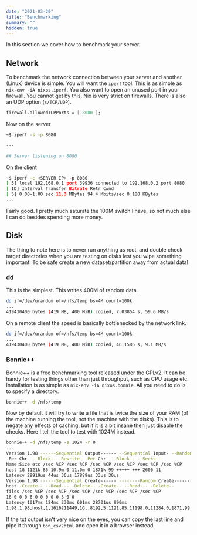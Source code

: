```yaml
---
date: "2021-03-20"
title: "Benchmarking"
summary: ""
hidden: true
---
```


In this section we cover how to benchmark your server.

## Network

To benchmark the network connection between your server and another (Linux)
device is simple. You will want the `iperf` tool. This is as simple as `nix-env
-iA nixos.iperf`. You also want to open an unused port in your firewall. You
cannot get by this, Nix is very strict on firewalls. There is also an UDP option
(`s/TCP/UDP`).

```nix path=/etc/nixos/configuration.nix
firewall.allowedTCPPorts = [ 8080 ];
```

Now on the server

```bash
~$ iperf -s -p 8080

---

## Server listening on 8080

```

On the client

```bash
~$ iperf -c <SERVER IP> -p 8080
[ 5] local 192.168.0.1 port 39936 connected to 192.168.0.2 port 8080
[ ID] Interval Transfer Bitrate Retr Cwnd
[ 5] 0.00-1.00 sec 11.3 MBytes 94.4 Mbits/sec 0 180 KBytes
...
```

Fairly good. I pretty much saturate the 100M switch I have, so not much else I can
do besides spending more money.

## Disk

The thing to note here is to never run anything as root, and double check target
directories when you are testing on disks lest you wipe something important! To
be safe create a new dataset/partition away from actual data!

### dd

This is the simplest. This writes 400M of random data.

```bash user=1
dd if=/dev/urandom of=/nfs/temp bs=4M count=100k
...
419430400 bytes (419 MB, 400 MiB) copied, 7.03854 s, 59.6 MB/s
```

On a remote client the speed is basically bottlenecked by the network link.

```bash user=1
dd if=/dev/urandom of=/nfs/temp bs=4M count=100k
...
419430400 bytes (419 MB, 400 MiB) copied, 46.1586 s, 9.1 MB/s
```

### Bonnie++

Bonnie++ is a free benchmarking tool released under the GPLv2. It can be handy
for testing things other than just throughput, such as CPU usage etc.
Installation is as simple as `nix-env -iA nixos.bonnie`. All you need to do
is to specify a directory.

```bash user=1
bonnie++ -d /nfs/temp
```

Now by default it will try to write a file that is twice the size of your RAM
(of the machine running the tool, not the machine with the disks). This is to
negate any effects of caching, but if it is a bit insane then just disable the
checks. Here I tell the tool to test with 1024M instead.

```bash user=1
bonnie++ -d /nfs/temp -s 1024 -r 0
...
Version 1.98 ------Sequential Output------ --Sequential Input- --Random-
-Per Chr- --Block-- -Rewrite- -Per Chr- --Block-- --Seeks--
Name:Size etc /sec %CP /sec %CP /sec %CP /sec %CP /sec %CP /sec %CP
host 1G 1121k 85 10.9m 0 11.0m 0 1871k 99 +++++ +++ 2606 11
Latency 29919us 44us 36us 17889us 33us 30us
Version 1.98 ------Sequential Create------ --------Random Create--------
host -Create-- --Read--- -Delete-- -Create-- --Read--- -Delete--
files /sec %CP /sec %CP /sec %CP /sec %CP /sec %CP /sec %CP
16 0 0 0 6 0 0 0 0 0 3 0 0
Latency 1017ms 124ms 230ms 601ms 28701us 990ms
1.98,1.98,host,1,1616211449,1G,,8192,5,1121,85,11198,0,11284,0,1871,99,+++++,+++,2606,11,16,,,,,29,0,8503,6,66,0,31,0,416,3,70,0,29919us,44us,36us,17889us,33us,30us,1017ms,124ms,230ms,601ms,28701us,990ms
```

If the txt output isn't very nice on the eyes, you can copy the last line and
pipe it through `bon_csv2html` and open it in a browser instead.
